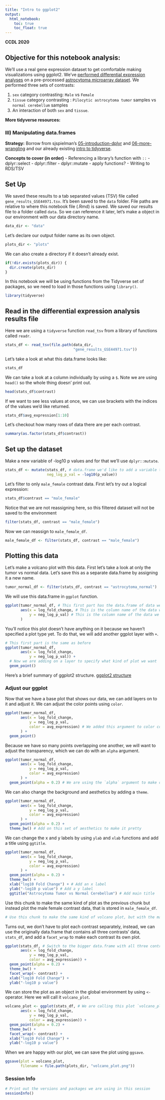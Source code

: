 ```yaml
---
title: "Intro to ggplot2"
output:   
  html_notebook: 
    toc: true
    toc_float: true
---
```


**CCDL 2020**

## Objective for this notebook analysis: 

We'll use a real gene expression dataset to get comfortable making visualizations using ggplot2. 
We've [performed differential expression analyses](./scripts/00-setup-intro-to-R.R) on a pre-processed [astrocytoma microarray dataset](https://www.refine.bio/experiments/GSE44971/gene-expression-data-from-pilocytic-astrocytoma-tumour-samples-and-normal-cerebellum-controls).
We performed three sets of contrasts:  

1) `sex` category contrasting: `Male` vs `Female`  
2) `tissue` category contrasting : `Pilocytic astrocytoma tumor` samples vs `normal cerebellum` samples  
3) An interaction of both `sex` and `tissue`. 

**More tidyverse resources:**  


### III) Manipulating data.frames

**Strategy:** 
Borrow from sjspielman's [05-introduction-dplyr](http://htmlpreview.github.io/?https://github.com/sjspielman/datascience_for_biologists/blob/master/rmd_lessons/05-introduction-dplyr.html) and [06-more-wrangling](http://htmlpreview.github.io/?https://github.com/sjspielman/datascience_for_biologists/blob/master/rmd_lessons/06-more-wrangling.html) and our already existing [intro to tidyverse](https://github.com/AlexsLemonade/training-modules/blob/master/intro-to-R-tidyverse/02-intro_to_tidyverse.Rmd).

**Concepts to cover (in order)** 
- Referencing a library's function with `::`
- dplyr::select
- dplyr::filter
- dplyr::mutate
- apply functions?
- Writing to RDS/TSV 

## Set Up

We saved these results to a tab separated values (TSV) file called `gene_results_GSE44971.tsv`.
It's been saved to the `data` folder. 
File paths are relative to where this notebook file (.Rmd) is saved.
We saved our results file to a folder called `data`. 
So we can reference it later, let's make a object in our environment with our 
data directory name. 

```r
data_dir <- "data"
```

Let's declare our output folder name as its own object. 

```r
plots_dir <- "plots"
```

We can also create a directory if it doesn't already exist. 

```r
if(!dir.exists(plots_dir)) {
  dir.create(plots_dir)
}
```

In this notebook we will be using functions from the Tidyverse set of packages, so we need to load in those functions using `library()`.

```r
library(tidyverse)
```

## Read in the differential expression analysis results file

Here we are using a `tidyverse` function `read_tsv` from a library of functions called `readr`. 

```r
stats_df <- read_tsv(file.path(data_dir, 
                               "gene_results_GSE44971.tsv"))
```

Let's take a look at what this data.frame looks like: 

```r
stats_df
```

We can take a look at a column individually by using a `$`. 
Note we are using `head()` so the whole thing doesn' print out. 

```r
head(stats_df$contrast)
```

If we want to see less values at once, we can use brackets with the indices of the values we'd like returned.

```r
stats_df$avg_expression[1:10]
```

Let's checkout how many rows of data there are per each contrast.

```r
summary(as.factor(stats_df$contrast))
```

## Set up the dataset

Make a new variable of -log10 p values and for that we'll use `dplyr::mutate`.

```r
stats_df <- mutate(stats_df, # data.frame we'd like to add a variable to
                   neg_log_p_val = -log10(p_value))
```

Let's filter to only `male_female` contrast data. 
First let's try out a logical expression: 

```r
stats_df$contrast == "male_female"
```

Notice that we are not reassigning here, so this filtered dataset will not be saved to the environment

```r
filter(stats_df, contrast == "male_female")
```

Now we can reassign to `male_female_df`. 

```r
male_female_df <- filter(stats_df, contrast == "male_female")
```

## Plotting this data

Let's make a volcano plot with this data. 
First let's take a look at only the tumor vs normal data. 
Let's save this as a separate data.frame by assigning it a new name. 

```r
tumor_normal_df <- filter(stats_df, contrast == "astrocytoma_normal") 
```

We will use this data.frame in `ggplot` function. 

```r
ggplot(tumor_normal_df, # This first part has the data.frame of data we want to plot
       aes(x = log_fold_change, # This is the column name of the data we want to be the x-axis
           y = neg_log_p_val) # This is the column name of the data we want for the y-axis
       )
```

You'll notice this plot doesn't have anything on it because we haven't 
specified a plot type yet. 
To do that, we will add another ggplot layer with `+`. 

```r
# This first part is the same as before
ggplot(tumor_normal_df,
       aes(x = log_fold_change, 
           y = neg_log_p_val)) + 
  # Now we are adding on a layer to specify what kind of plot we want
  geom_point()
```

Here's a brief summary of ggplot2 structure. 
[ggplot2 structure](diagrams/ggplot_structure.png)

### Adjust our ggplot

Now that we have a base plot that shows our data, we can add layers on to it and adjust it.
We can adjust the color points using `color`. 

```r
ggplot(tumor_normal_df, 
       aes(x = log_fold_change,
           y = neg_log_p_val,
           color = avg_expression) # We added this argument to color code the points!
       ) + 
  geom_point()
```

Because we have so many points overlapping one another, we will want to adjust 
the transparency, which we can do with an `alpha` argument. 

```r
ggplot(tumor_normal_df, 
       aes(x = log_fold_change,
           y = neg_log_p_val,
           color = avg_expression)
       ) + 
  geom_point(alpha = 0.2) # We are using the `alpha` argument to make our points transparent
```

We can also change the background and aesthetics by adding a `theme`.

```r
ggplot(tumor_normal_df, 
       aes(x = log_fold_change, 
           y = neg_log_p_val,
           color = avg_expression)
       ) + 
  geom_point(alpha = 0.2) +
  theme_bw() # Add on this set of aesthetics to make it pretty
```

We can change the x and y labels by using `ylab` and `xlab` functions and add a
title using `ggtitle`.

```r
ggplot(tumor_normal_df, 
       aes(x = log_fold_change, 
           y = neg_log_p_val,
           color = avg_expression)
       ) + 
  geom_point(alpha = 0.2) +
  theme_bw() + 
  xlab("log10 Fold Change") + # Add an x label
  ylab("-log10 p value") # Add a y label
  ggtitle("Astrocytoma Tumor vs Normal Cerebellum") # Add main title
```

Use this chunk to make the same kind of plot as the previous chunk but instead plot the male female contrast data, that is stored in `male_female_df`. 

```r
# Use this chunk to make the same kind of volcano plot, but with the male-female contrast data. 
```

Turns out, we don't have to plot each contrast separately, instead, we can use the originally data.frame that contains all three contrasts' data, `stats_df`, and add a `facet_wrap` to make each contrast its own plot. 

```r
ggplot(stats_df, # Switch to the bigger data.frame with all three contrasts' data
       aes(x = log_fold_change, 
           y = neg_log_p_val, 
           color = avg_expression)) + 
  geom_point(alpha = 0.2) + 
  theme_bw() + 
  facet_wrap(~ contrast) + 
  xlab("log10 Fold Change") +
  ylab("-log10 p value")
```

We can store the plot as an object in the global environment by using `<-` operator. 
Here we will call it `volcano_plot`. 

```r
volcano_plot <- ggplot(stats_df, # We are calling this plot `volcano_plot`
       aes(x = log_fold_change, 
           y = neg_log_p_val, 
           color = avg_expression)) + 
  geom_point(alpha = 0.2) + 
  theme_bw() + 
  facet_wrap(~ contrast) + 
  xlab("log10 Fold Change") +
  ylab("-log10 p value")
```

When we are happy with our plot, we can save the plot using `ggsave`. 

```r
ggsave(plot = volcano_plot,
       filename = file.path(plots_dir, "volcano_plot.png"))
```

### Session Info

```r
# Print out the versions and packages we are using in this session
sessionInfo()
```
